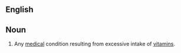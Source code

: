 ==English==
{{wikipedia}}
==Noun==
{{en-noun|hypervitaminoses}}

# Any [[medical]] condition resulting from excessive intake of [[vitamin]]s.